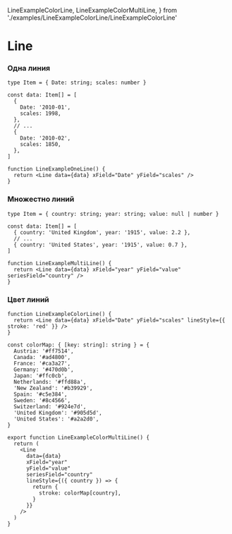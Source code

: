   LineExampleColorLine,
  LineExampleColorMultiLine,
} from './examples/LineExampleColorLine/LineExampleColorLine'


# Line

<RemadeInfo commponentName="Line" apiUrl="https://g2plot.antv.vision/en/docs/api/plots/line" />

### Одна линия

```tsx
type Item = { Date: string; scales: number }

const data: Item[] = [
  {
    Date: '2010-01',
    scales: 1998,
  },
  // ...
  {
    Date: '2010-02',
    scales: 1850,
  },
]

function LineExampleOneLine() {
  return <Line data={data} xField="Date" yField="scales" />
}
```

<LineExampleOneLine />

### Множестно линий

```tsx
type Item = { country: string; year: string; value: null | number }

const data: Item[] = [
  { country: 'United Kingdom', year: '1915', value: 2.2 },
  // ...
  { country: 'United States', year: '1915', value: 0.7 },
]

function LineExampleMultiLine() {
  return <Line data={data} xField="year" yField="value" seriesField="country" />
}
```

<LineExampleMultiLine />

### Цвет линий

```tsx
function LineExampleColorLine() {
  return <Line data={data} xField="Date" yField="scales" lineStyle={{ stroke: 'red' }} />
}
```

<LineExampleColorLine />

```tsx
const colorMap: { [key: string]: string } = {
  Austria: '#ff7514',
  Canada: '#ad4800',
  France: '#ca3a27',
  Germany: '#470d0b',
  Japan: '#ffc0cb',
  Netherlands: '#ffd88a',
  'New Zealand': '#b39929',
  Spain: '#c5e384',
  Sweden: '#8c4566',
  Switzerland: '#924e7d',
  'United Kingdom': '#905d5d',
  'United States': '#a2a2d0',
}

export function LineExampleColorMultiLine() {
  return (
    <Line
      data={data}
      xField="year"
      yField="value"
      seriesField="country"
      lineStyle={({ country }) => {
        return {
          stroke: colorMap[country],
        }
      }}
    />
  )
}
```

<LineExampleColorMultiLine />
